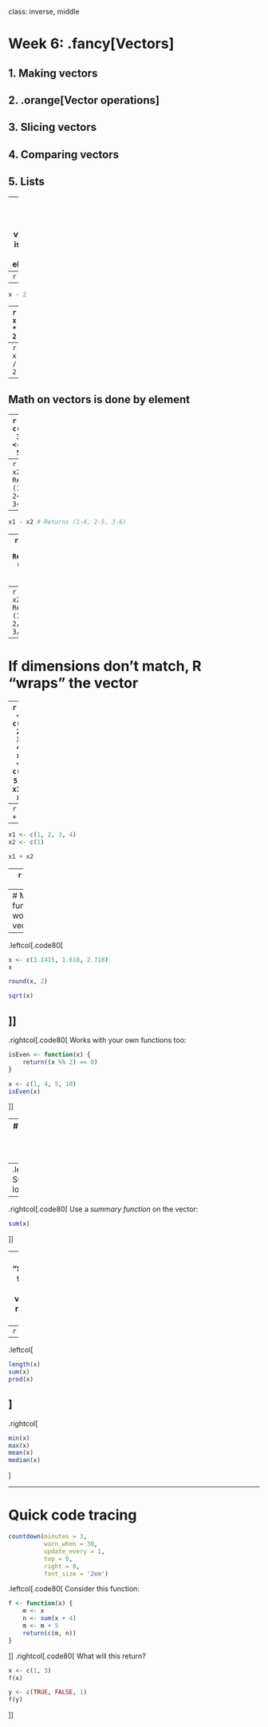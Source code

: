 
class: inverse, middle

# Week 6: .fancy[Vectors]

## 1. Making vectors
## 2. .orange[Vector operations]
## 3. Slicing vectors
## 4. Comparing vectors
## 5. Lists

---
## Math on vectors is done **by element**

```r
x <- 1:10
```
--
```r
x + 2
```
--
```r
x - 2
```
--
```r
x * 2
```
--
```r
x / 2
```

---
## Math on vectors is done **by element**

--
```r
x1 <- c(1, 2, 3)
x2 <- c(4, 5, 6)
```
--
```r
x1 + x2 # Returns (1+4, 2+5, 3+6)
```
--
```r
x1 - x2 # Returns (1-4, 2-5, 3-6)
```
--
```r
x1 * x2 # Returns (1*4, 2*5, 3*6)
```
--
```r
x1 / x2 # Returns (1/4, 2/5, 3/6)
```

---
# If dimensions don't match, R "wraps" the vector

--
```r
x1 <- c(1, 2, 3, 4)
x2 <- c(4, 5)
```
```r
x1 + x2
```
--
```r
x1 + x2
```

--
```r
x1 <- c(1, 2, 3, 4)
x2 <- c(1)
```
```r
x1 + x2
```
--
```r
x1 + x2
```

---
# Most R functions work on vectors

--
.leftcol[.code80[
```r
x <- c(3.1415, 1.618, 2.718)
x
```
```r
round(x, 2)
```
```r
sqrt(x)
```
]]
--
.rightcol[.code80[
Works with your own functions too:
```r
isEven <- function(x) {
    return((x %% 2) == 0)
}
```
```r
x <- c(1, 4, 5, 10)
isEven(x)
```
]]

---
# Using vectors instead of a loop: **Summation**

Example: Sum the integers from 1 to 10
--
.leftcol[.code80[
Summing with a loop:
```r
x <- seq(1, 10)
total <- 0
for (item in x) {
    total <- total + item
}
total
```
]]
--
.rightcol[.code80[
Use a _summary function_ on the vector:
```r
sum(x)
```
]]

---
## "Summary" functions take a vector and return one value

--
```r
x <- 1:10
```
--
.leftcol[
```r
length(x)
sum(x)
prod(x)
```
]
--
.rightcol[
```r
min(x)
max(x)
mean(x)
median(x)
```
]

---
# Quick code tracing

```r
countdown(minutes = 3,
          warn_when = 30,
          update_every = 1,
          top = 0,
          right = 0,
          font_size = '2em')
```

.leftcol[.code80[
Consider this function:
```r
f <- function(x) {
    m <- x
    n <- sum(x + 4)
    m <- m + 5
    return(c(m, n))
}
```
]]
.rightcol[.code80[
What will this return?
```r
x <- c(1, 3)
f(x)
```
```r
y <- c(TRUE, FALSE, 1)
f(y)
```
]]
